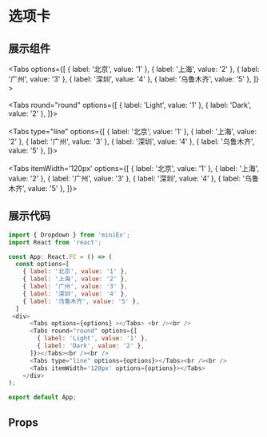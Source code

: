
# 选项卡

## 展示组件

<Tabs options={[
    { label: '北京', value: '1' },
    { label: '上海', value: '2' },
    { label: '广州', value: '3' },
    { label: '深圳', value: '4' },
    { label: '乌鲁木齐', value: '5' },
  ]} ></Tabs><br /><br />
<Tabs round="round" options={[
        { label: 'Light', value: '1' },
        { label: 'Dark', value: '2' },
]}></Tabs><br /><br />
<Tabs type="line" options={[
    { label: '北京', value: '1' },
    { label: '上海', value: '2' },
    { label: '广州', value: '3' },
    { label: '深圳', value: '4' },
    { label: '乌鲁木齐', value: '5' },
  ]}></Tabs><br /><br />
<Tabs itemWidth='120px' options={[
    { label: '北京', value: '1' },
    { label: '上海', value: '2' },
    { label: '广州', value: '3' },
    { label: '深圳', value: '4' },
    { label: '乌鲁木齐', value: '5' },
  ]}></Tabs>


## 展示代码

```js
import { Dropdown } from 'miniEx';
import React from 'react';

const App: React.FC = () => (
  const options=[
    { label: '北京', value: '1' },
    { label: '上海', value: '2' },
    { label: '广州', value: '3' },
    { label: '深圳', value: '4' },
    { label: '乌鲁木齐', value: '5' },
  ]
 <div>
      <Tabs options={options} ></Tabs> <br /><br />
      <Tabs round="round" options={[
        { label: 'Light', value: '1' },
        { label: 'Dark', value: '2' },
      ]}></Tabs><br /><br />
      <Tabs type="line" options={options}></Tabs><br /><br />
      <Tabs itemWidth='120px' options={options}></Tabs>
    </div>
);

export default App;
```

## Props
